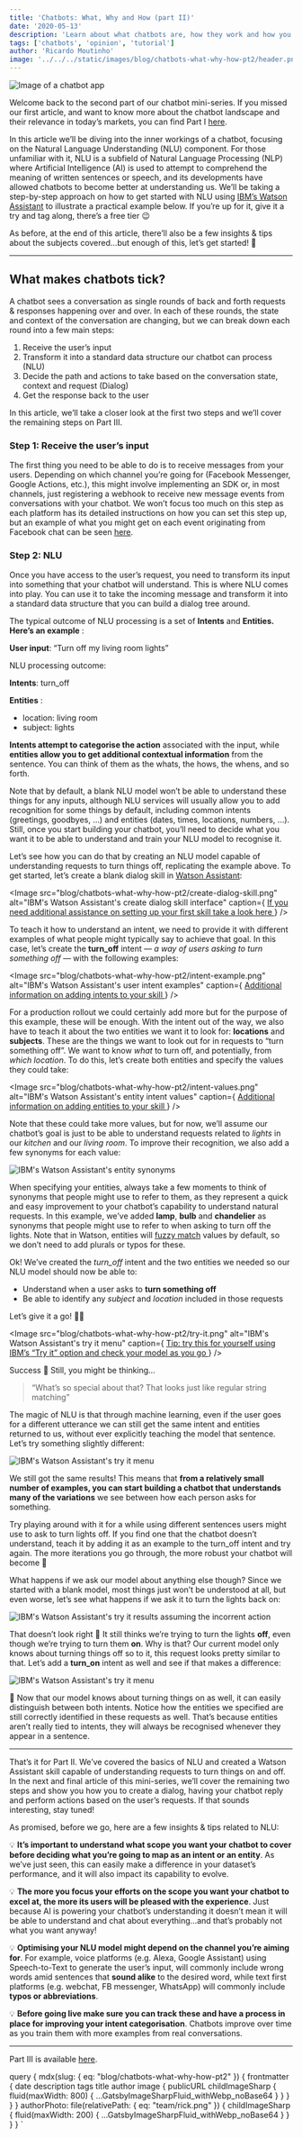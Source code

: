 ```yaml
---
title: 'Chatbots: What, Why and How (part II)'
date: '2020-05-13'
description: 'Learn about what chatbots are, how they work and how you can build your own'
tags: ['chatbots', 'opinion', 'tutorial']
author: 'Ricardo Moutinho'
image: '../../../static/images/blog/chatbots-what-why-how-pt2/header.png'
---
```



<Image src="blog/chatbots-what-why-how-pt2/header.png" alt="Image of a chatbot app" />

Welcome back to the second part of our chatbot mini-series. If you missed our first article, and want to know more about the chatbot landscape and their relevance in today’s markets, you can find Part I [here](/blog/chatbots-what-why-how-pt1).

In this article we’ll be diving into the inner workings of a chatbot, focusing on the Natural Language Understanding (NLU) component. For those unfamiliar with it, NLU is a subfield of Natural Language
Processing (NLP) where Artificial Intelligence (AI) is used to attempt to comprehend the meaning of written sentences or speech, and its developments have allowed chatbots to become better at understanding us. We’ll be taking a step-by-step approach on how to get started with NLU using [IBM’s Watson Assistant](https://cloud.ibm.com/catalog/services/watson-assistant) to illustrate a practical example below. If you’re up for it, give it a try and tag along, there’s a free tier 😉

As before, at the end of this article, there’ll also be a few insights & tips about the subjects covered…but enough of this, let’s get started! 💪

---

## What makes chatbots tick?

A chatbot sees a conversation as single rounds of back and forth requests & responses happening over and over. In each of these rounds, the state and context of the conversation are changing, but we can break down each round into a few main steps:

1. Receive the user’s input
2. Transform it into a standard data structure our chatbot can process (NLU)
3. Decide the path and actions to take based on the conversation state, context and request (Dialog)
4. Get the response back to the user

In this article, we’ll take a closer look at the first two steps and we’ll cover the remaining steps on Part III.

### Step 1: Receive the user’s input

The first thing you need to be able to do is to receive messages from your users. Depending on which channel you’re going for (Facebook Messenger, Google Actions, etc.), this might involve implementing an SDK or, in most channels, just registering a webhook to receive new message events from conversations with your chatbot. We won’t focus too much on this step as each platform has its detailed instructions on how you can set this step up, but an example of what you might get on each event originating from Facebook chat can be seen [here](here).

### Step 2: NLU

Once you have access to the user’s request, you need to transform its input into something that your chatbot will understand. This is where NLU comes into play. You can use it to take the incoming message and transform it into a standard data structure that you can build a dialog tree around.

The typical outcome of NLU processing is a set of **Intents** and **Entities. Here’s an example** :

**User input**: “Turn off my living room lights”

NLU processing outcome:

**Intents**:
turn_off

**Entities** :

- location: living room
- subject: lights

**Intents attempt to categorise the action** associated with the input, while **entities allow you to get additional contextual information** from the sentence. You can think of them as the whats, the hows, the whens, and so forth.

Note that by default, a blank NLU model won’t be able to understand these things for any inputs, although NLU services will usually allow you to add recognition for some things by default, including common intents (greetings, goodbyes, …) and entities (dates, times, locations, numbers, …). Still, once you start building your chatbot, you’ll need to decide what you want it to be able to understand and train your
NLU model to recognise it.

Let’s see how you can do that by creating an NLU model capable of understanding requests to turn things off, replicating the example above. To get started, let’s create a blank dialog skill in [Watson Assistant](https://cloud.ibm.com/docs/assistant?topic=assistant-getting-started):

<Image
  src="blog/chatbots-what-why-how-pt2/create-dialog-skill.png"
  alt="IBM's Watson Assistant's create dialog skill interface"
  caption={
    <a href="https://cloud.ibm.com/docs/assistant?topic=assistant-skill-add" target="_blank">
      If you need additional assistance on setting up your first skill take a look here
    </a>
  }
/>

To teach it how to understand an intent, we need to provide it with different examples of what people might typically say to achieve that goal. In this case, let’s create the **turn_off** intent — _a way of users asking to turn something off_ — with the following examples:

<Image
  src="blog/chatbots-what-why-how-pt2/intent-example.png"
  alt="IBM's Watson Assistant's user intent examples"
  caption={
    <a href="https://cloud.ibm.com/docs/assistant?topic=assistant-skill-add" target="_blank">
      Additional information on adding intents to your skill
    </a>
  }
/>

For a production rollout we could certainly add more but for the purpose of this example, these will be enough. With the intent out of the way, we also have to teach it about the two entities we want it to look for: **locations** and **subjects**. These are the things we want to look out for in requests to “turn something off”. We want to know _what_ to turn off, and potentially, from _which location_. To do this, let’s create both entities and specify the values they could take:

<Image
  src="blog/chatbots-what-why-how-pt2/intent-values.png"
  alt="IBM's Watson Assistant's entity intent values"
  caption={
    <a href="https://cloud.ibm.com/docs/assistant?topic=assistant-entities" target="_blank">
      Additional information on adding entities to your skill
    </a>
  }
/>

Note that these could take more values, but for now, we’ll assume our chatbot’s goal is just to be able to understand requests related to _lights_ in our _kitchen_ and our _living room_. To improve their recognition, we also add a few synonyms for each value:

<Image src="blog/chatbots-what-why-how-pt2/intent-values.png" alt="IBM's Watson Assistant's entity synonyms" />

When specifying your entities, always take a few moments to think of synonyms that people might use to refer to them, as they represent a quick and easy improvement to your chatbot’s capability to understand natural requests. In this example, we’ve added **lamp**, **bulb** and **chandelier** as synonyms that people might use to refer to when asking to turn off the lights. Note that in Watson, entities will [fuzzy match](https://en.wikipedia.org/wiki/Approximate_string_matching) values by default, so we don’t need to add plurals or typos for these.

Ok! We’ve created the _turn_off_ intent and the two entities we needed so our NLU model should now be able to:

- Understand when a user asks to **turn something off**
- Be able to identify any _subject_ and _location_ included in those requests

Let’s give it a go! 🤞🏻

<Image
  src="blog/chatbots-what-why-how-pt2/try-it.png"
  alt="IBM's Watson Assistant's try it menu"
  caption={
    <a
      href="https://cloud.ibm.com/docs/assistant?topic=assistant-getting-started#testing-the-start-node"
      target="_blank"
    >
      Tip: try this for yourself using IBM’s “Try it” option and check your model as you go
    </a>
  }
/>

Success 🎉
Still, you might be thinking…

> “What’s so special about that? That looks just like regular string matching”

The magic of NLU is that through machine learning, even if the user goes for a different utterance we can still get the same intent and entities returned to us, without ever explicitly teaching the model that sentence. Let’s try something slightly different:

<Image src="blog/chatbots-what-why-how-pt2/try-it-2.png" alt="IBM's Watson Assistant's try it menu" />

We still got the same results! This means that **from a relatively small number of examples, you can start building a chatbot that understands many of the variations** we see between how each person asks for something.

Try playing around with it for a while using different sentences users might use to ask to turn lights off. If you find one that the chatbot doesn’t understand, teach it by adding it as an example to the turn_off intent and try again. The more iterations you go through, the more robust your chatbot will become 🦾

What happens if we ask our model about anything else though? Since we started with a blank model, most things just won’t be understood at all, but even worse, let’s see what happens if we ask it to turn the lights back on:

<Image
  src="blog/chatbots-what-why-how-pt2/try-it-3.png"
  alt="IBM's Watson Assistant's try it results assuming the incorrent action"
/>

That doesn’t look right 🤔
It still thinks we’re trying to turn the lights **off**, even though we’re trying to turn them **on**. Why is that? Our current model only knows about turning things off so to it, this request looks pretty similar to that. Let’s add a **turn_on** intent as well and see if that makes a difference:

<Image src="blog/chatbots-what-why-how-pt2/try-it-4.png" alt="IBM's Watson Assistant's try it menu" />

🎉 Now that our model knows about turning things on as well, it can easily distinguish between both intents. Notice how the entities we specified are still correctly identified in these requests as well. That’s because entities aren’t really tied to intents, they will always be recognised whenever they appear in a sentence.

---

That’s it for Part II. We’ve covered the basics of NLU and created a Watson Assistant skill capable of understanding requests to turn things on and off. In the next and final article of this mini-series, we’ll cover the remaining two steps and show you how you to create a dialog, having your chatbot reply and perform actions based on the user’s requests. If that sounds interesting, stay tuned!

As promised, before we go, here are a few insights & tips related to NLU:

💡 **It’s important to understand what scope you want your chatbot to cover before deciding what you’re going to map as an intent or an entity**. As we’ve just seen, this can easily make a difference in your dataset’s performance, and it will also impact its capability to evolve.

💡 **The more you focus your efforts on the scope you want your chatbot to excel at, the more its users will be pleased with the experience**. Just because AI is powering your chatbot’s understanding it doesn’t mean it will be able to understand and chat about everything…and that’s probably not what you want anyway!

💡 **Optimising your NLU model might depend on the channel you’re aiming for**. For example, voice platforms (e.g. Alexa, Google Assistant) using Speech-to-Text to generate the user’s input, will commonly include wrong words amid sentences that **sound alike** to the desired word, while text first platforms (e.g. webchat, FB messenger, WhatsApp) will commonly include **typos or abbreviations**.

💡 **Before going live make sure you can track these and have a process in place for improving your intent categorisation**. Chatbots improve over time as you train them with more examples from real conversations.

---

Part III is available [here](/blog/chatbots-what-why-how-pt3).

  query {
    mdx(slug: { eq: "blog/chatbots-what-why-how-pt2" }) {
      frontmatter {
        date
        description
        tags
        title
        author
        image {
          publicURL
          childImageSharp {
            fluid(maxWidth: 800) {
              ...GatsbyImageSharpFluid_withWebp_noBase64
            }
          }
        }
      }
    }
    authorPhoto: file(relativePath: { eq: "team/rick.png" }) {
      childImageSharp {
        fluid(maxWidth: 200) {
          ...GatsbyImageSharpFluid_withWebp_noBase64
        }
      }
    }
  }
`
